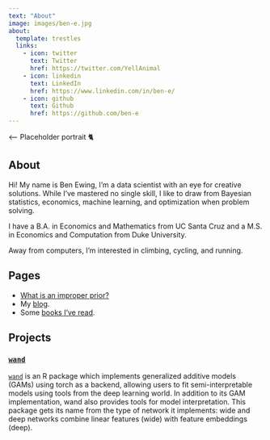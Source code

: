 ```yaml
---
text: "About"
image: images/ben-e.jpg
about:
  template: trestles
  links:
    - icon: twitter
      text: Twitter
      href: https://twitter.com/YellAnimal
    - icon: linkedin
      text: LinkedIn
      href: https://www.linkedin.com/in/ben-e/
    - icon: github
      text: Github
      href: https://github.com/ben-e
---
```


<---- Placeholder portrait 🐈

## About

Hi! My name is Ben Ewing, I'm a data scientist with an eye for creative solutions. While I've mastered no single skill, I like to draw from Bayesian statistics, economics, machine learning, and optimization when problem solving.

I have a B.A. in Economics and Mathematics from UC Santa Cruz and a M.S. in Economics and Computation from Duke University.

Away from computers, I'm interested in climbing, cycling, and running.

## Pages

* [What is an improper prior?](pages/what-is-an-improper-prior/index.qmd)
* My [blog](blog.qmd).
* Some [books I've read](pages/books-ive-read/books.qmd).

## Projects

### [`wand`](https://github.com/ben-e/wand)

[`wand`](https://github.com/ben-e/wand) is an R package which implements generalized additive models (GAMs) using torch as a backend, allowing users to fit semi-interpretable models using tools from the deep learning world. In addition to its GAM implementation, wand also provides tools for model interpretation. This package gets its name from the type of network it implements: wide and deep networks combine linear features (wide) with feature embeddings (deep).


